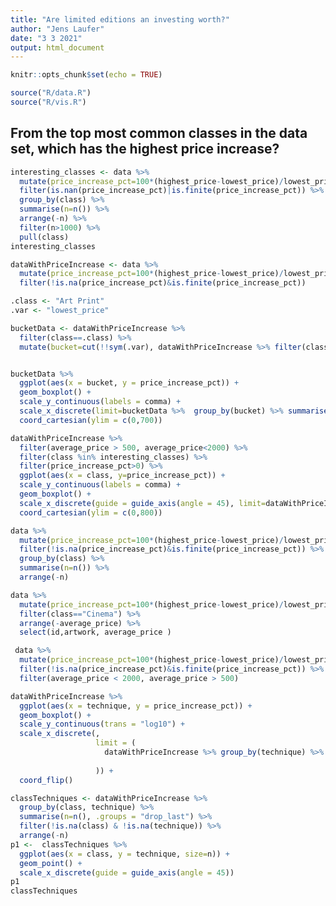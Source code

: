 ```yaml
---
title: "Are limited editions an investing worth?"
author: "Jens Laufer"
date: "3 3 2021"
output: html_document
---
```


```r
knitr::opts_chunk$set(echo = TRUE)
```

```r
source("R/data.R")
source("R/vis.R")
```
## From the top most common classes in the data set, which has the highest price increase?


```r
interesting_classes <- data %>% 
  mutate(price_increase_pct=100*(highest_price-lowest_price)/lowest_price) %>% 
  filter(is.nan(price_increase_pct)|is.finite(price_increase_pct)) %>% 
  group_by(class) %>% 
  summarise(n=n()) %>% 
  arrange(-n) %>% 
  filter(n>1000) %>% 
  pull(class)
interesting_classes
```
```r
dataWithPriceIncrease <- data %>% 
  mutate(price_increase_pct=100*(highest_price-lowest_price)/lowest_price) %>%
  filter(!is.na(price_increase_pct)&is.finite(price_increase_pct)) 
```
```r
.class <- "Art Print"
.var <- "lowest_price"

bucketData <- dataWithPriceIncrease %>% 
  filter(class==.class) %>% 
  mutate(bucket=cut(!!sym(.var), dataWithPriceIncrease %>% filter(class==.class) %>% pull(!!sym(.var)) %>% quantile(), include.lowest=T)) 


bucketData %>% 
  ggplot(aes(x = bucket, y = price_increase_pct)) +
  geom_boxplot() +
  scale_y_continuous(labels = comma) +
  scale_x_discrete(limit=bucketData %>%  group_by(bucket) %>% summarise(median=median(price_increase_pct, na.rm = T)) %>% arrange(-median) %>% pull(bucket)) +
  coord_cartesian(ylim = c(0,700))
```



```r

dataWithPriceIncrease %>%
  filter(average_price > 500, average_price<2000) %>% 
  filter(class %in% interesting_classes) %>% 
  filter(price_increase_pct>0) %>% 
  ggplot(aes(x = class, y=price_increase_pct)) +
  scale_y_continuous(labels = comma) +
  geom_boxplot() +
  scale_x_discrete(guide = guide_axis(angle = 45), limit=dataWithPriceIncrease %>% filter(class %in% interesting_classes) %>% group_by() %>% summarise(median=median(price_increase_pct, na.rm = T)) %>% arrange(-median) %>% pull(class)) + 
  coord_cartesian(ylim = c(0,800))
```
```r

data %>% 
  mutate(price_increase_pct=100*(highest_price-lowest_price)/lowest_price) %>%
  filter(!is.na(price_increase_pct)&is.finite(price_increase_pct)) %>%  filter(average_price > 500, average_price<2000) %>% 
  group_by(class) %>% 
  summarise(n=n()) %>% 
  arrange(-n)
```


```r
data %>% 
  mutate(price_increase_pct=100*(highest_price-lowest_price)/lowest_price) %>% 
  filter(class=="Cinema") %>% 
  arrange(-average_price) %>% 
  select(id,artwork, average_price )
```


```r
 data %>% 
  mutate(price_increase_pct=100*(highest_price-lowest_price)/lowest_price) %>%
  filter(!is.na(price_increase_pct)&is.finite(price_increase_pct)) %>% 
  filter(average_price < 2000, average_price > 500)
```



```r
dataWithPriceIncrease %>%
  ggplot(aes(x = technique, y = price_increase_pct)) +
  geom_boxplot() +
  scale_y_continuous(trans = "log10") +
  scale_x_discrete(,
                   limit = (
                     dataWithPriceIncrease %>% group_by(technique) %>% summarise(median =
                                                                                   median(price_increase_pct, na.rm = T)) %>% arrange(-median) %>% pull(technique)
                   )) +
  coord_flip()
```

```r
classTechniques <- dataWithPriceIncrease %>% 
  group_by(class, technique) %>% 
  summarise(n=n(), .groups = "drop_last") %>% 
  filter(!is.na(class) & !is.na(technique)) %>% 
  arrange(-n)
p1 <-  classTechniques %>% 
  ggplot(aes(x = class, y = technique, size=n)) +
  geom_point() +
  scale_x_discrete(guide = guide_axis(angle = 45))
p1
classTechniques
```  


